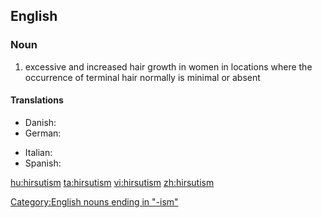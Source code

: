 {{wikipedia}}
==English==
===Noun===
{{en-noun|-}}

# excessive and increased hair growth in women in locations where the occurrence of terminal hair normally is minimal or absent

====Translations====
{{trans-top|excessive and increased hair growth}}
* Danish: {{t+|da|hirsutisme|c}}
* German: {{t+|de|Hirsutismus|m}}
{{trans-mid}}
* Italian: {{t-|it|irsutismo|m}}
* Spanish: {{t|es|hirsutismo|m}}
{{trans-bottom}}

[[Category:English nouns ending in "-ism"]]

[[hu:hirsutism]]
[[ta:hirsutism]]
[[vi:hirsutism]]
[[zh:hirsutism]]